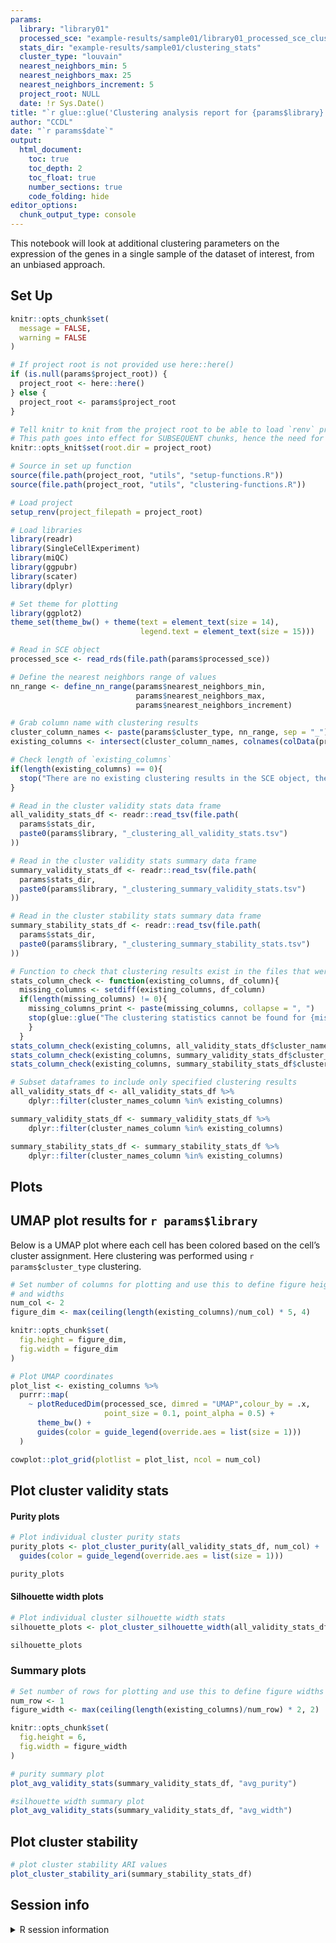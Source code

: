 ```yaml
---
params:
  library: "library01"
  processed_sce: "example-results/sample01/library01_processed_sce_clustering.rds"
  stats_dir: "example-results/sample01/clustering_stats"
  cluster_type: "louvain"
  nearest_neighbors_min: 5
  nearest_neighbors_max: 25
  nearest_neighbors_increment: 5
  project_root: NULL
  date: !r Sys.Date()
title: "`r glue::glue('Clustering analysis report for {params$library}')`"
author: "CCDL"
date: "`r params$date`"
output: 
  html_document:
    toc: true
    toc_depth: 2
    toc_float: true
    number_sections: true
    code_folding: hide
editor_options: 
  chunk_output_type: console
---
```


This notebook will look at additional clustering parameters on the expression of
the genes in a single sample of the dataset of interest, from an unbiased approach.

## Set Up

```r
knitr::opts_chunk$set(
  message = FALSE,
  warning = FALSE
)

# If project root is not provided use here::here() 
if (is.null(params$project_root)) {
  project_root <- here::here()
} else {
  project_root <- params$project_root
} 

# Tell knitr to knit from the project root to be able to load `renv` properly
# This path goes into effect for SUBSEQUENT chunks, hence the need for 2 chunks
knitr::opts_knit$set(root.dir = project_root)

# Source in set up function
source(file.path(project_root, "utils", "setup-functions.R"))
source(file.path(project_root, "utils", "clustering-functions.R"))
```

```r
# Load project
setup_renv(project_filepath = project_root)
```

```r
# Load libraries
library(readr)
library(SingleCellExperiment)
library(miQC)
library(ggpubr)
library(scater)
library(dplyr)

# Set theme for plotting
library(ggplot2)
theme_set(theme_bw() + theme(text = element_text(size = 14),
                             legend.text = element_text(size = 15)))
```

```r
# Read in SCE object
processed_sce <- read_rds(file.path(params$processed_sce))
```

```r
# Define the nearest neighbors range of values
nn_range <- define_nn_range(params$nearest_neighbors_min,
                            params$nearest_neighbors_max,
                            params$nearest_neighbors_increment)

# Grab column name with clustering results
cluster_column_names <- paste(params$cluster_type, nn_range, sep = "_")
existing_columns <- intersect(cluster_column_names, colnames(colData(processed_sce)))

# Check length of `existing_columns`
if(length(existing_columns) == 0){
  stop("There are no existing clustering results in the SCE object, therefore a report cannot be generated.")
}
```

```r
# Read in the cluster validity stats data frame
all_validity_stats_df <- readr::read_tsv(file.path(
  params$stats_dir,
  paste0(params$library, "_clustering_all_validity_stats.tsv")
))

# Read in the cluster validity stats summary data frame
summary_validity_stats_df <- readr::read_tsv(file.path(
  params$stats_dir,
  paste0(params$library, "_clustering_summary_validity_stats.tsv")
))

# Read in the cluster stability stats summary data frame
summary_stability_stats_df <- readr::read_tsv(file.path(
  params$stats_dir,
  paste0(params$library, "_clustering_summary_stability_stats.tsv")
))
```

```r
# Function to check that clustering results exist in the files that were read in
stats_column_check <- function(existing_columns, df_column){
  missing_columns <- setdiff(existing_columns, df_column)
  if(length(missing_columns) != 0){
    missing_columns_print <- paste(missing_columns, collapse = ", ")
    stop(glue::glue("The clustering statistics cannot be found for {missing_columns_print}"))
    }
  }
stats_column_check(existing_columns, all_validity_stats_df$cluster_names_column)
stats_column_check(existing_columns, summary_validity_stats_df$cluster_names_column)
stats_column_check(existing_columns, summary_stability_stats_df$cluster_names_column)

# Subset dataframes to include only specified clustering results
all_validity_stats_df <- all_validity_stats_df %>%
    dplyr::filter(cluster_names_column %in% existing_columns)

summary_validity_stats_df <- summary_validity_stats_df %>%
    dplyr::filter(cluster_names_column %in% existing_columns)

summary_stability_stats_df <- summary_stability_stats_df %>%
    dplyr::filter(cluster_names_column %in% existing_columns)
```

## Plots

## UMAP plot results for `r params$library`

Below is a UMAP plot where each cell has been colored based on the cell's cluster assignment. 
Here clustering was performed using `r params$cluster_type` clustering.

```r
# Set number of columns for plotting and use this to define figure heights 
# and widths
num_col <- 2
figure_dim <- max(ceiling(length(existing_columns)/num_col) * 5, 4)

knitr::opts_chunk$set(
  fig.height = figure_dim,
  fig.width = figure_dim
)
```

```r
# Plot UMAP coordinates
plot_list <- existing_columns %>%
  purrr::map(
    ~ plotReducedDim(processed_sce, dimred = "UMAP",colour_by = .x,
                     point_size = 0.1, point_alpha = 0.5) +
      theme_bw() +
      guides(color = guide_legend(override.aes = list(size = 1)))
  )

cowplot::plot_grid(plotlist = plot_list, ncol = num_col)
```

## Plot cluster validity stats

#### Purity plots

```r
# Plot individual cluster purity stats
purity_plots <- plot_cluster_purity(all_validity_stats_df, num_col) + 
  guides(color = guide_legend(override.aes = list(size = 1)))

purity_plots
```

#### Silhouette width plots

```r
# Plot individual cluster silhouette width stats
silhouette_plots <- plot_cluster_silhouette_width(all_validity_stats_df, num_col)

silhouette_plots
```

### Summary plots

```r
# Set number of rows for plotting and use this to define figure widths
num_row <- 1
figure_width <- max(ceiling(length(existing_columns)/num_row) * 2, 2)

knitr::opts_chunk$set(
  fig.height = 6,
  fig.width = figure_width
)
```

```r
# purity summary plot
plot_avg_validity_stats(summary_validity_stats_df, "avg_purity")

#silhouette width summary plot
plot_avg_validity_stats(summary_validity_stats_df, "avg_width")
```

## Plot cluster stability

```r
# plot cluster stability ARI values
plot_cluster_stability_ari(summary_stability_stats_df)
```

## Session info
<details>
<summary>R session information</summary>
```r
sessionInfo()
```
